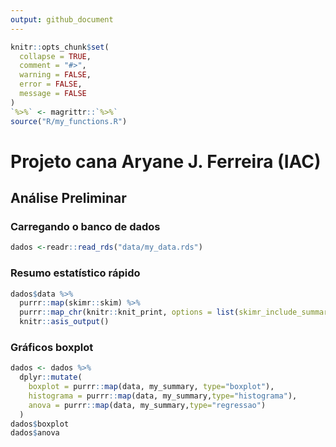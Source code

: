 ```yaml
---
output: github_document
---
```


<!-- README.md is generated from README.Rmd. Please edit that file -->

```r
knitr::opts_chunk$set(
  collapse = TRUE,
  comment = "#>",
  warning = FALSE,
  error = FALSE,
  message = FALSE
)
`%>%` <- magrittr::`%>%`
source("R/my_functions.R")
```

# Projeto cana Aryane J. Ferreira (IAC)

## Análise Preliminar

### Carregando o banco de dados
```r
dados <-readr::read_rds("data/my_data.rds")
```

### Resumo estatístico rápido
```r
dados$data %>% 
  purrr::map(skimr::skim) %>%
  purrr::map_chr(knitr::knit_print, options = list(skimr_include_summary = FALSE)) %>%
  knitr::asis_output()
```

### Gráficos boxplot
```r
dados <- dados %>% 
  dplyr::mutate(
    boxplot = purrr::map(data, my_summary, type="boxplot"),
    histograma = purrr::map(data, my_summary,type="histograma"),
    anova = purrr::map(data, my_summary,type="regressao")
  )
dados$boxplot
dados$anova
```

